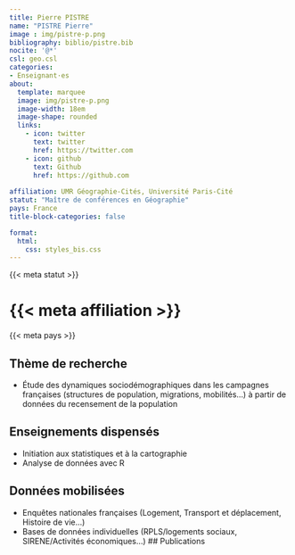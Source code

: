 ```yaml
---
title: Pierre PISTRE
name: "PISTRE Pierre"
image : img/pistre-p.png
bibliography: biblio/pistre.bib
nocite: '@*'
csl: geo.csl
categories: 
- Enseignant·es
about:
  template: marquee
  image: img/pistre-p.png
  image-width: 18em
  image-shape: rounded
  links:
    - icon: twitter
      text: twitter
      href: https://twitter.com
    - icon: github
      text: Github
      href: https://github.com
      
affiliation: UMR Géographie-Cités, Université Paris-Cité 
statut: "Maître de conférences en Géographie"
pays: France
title-block-categories: false

format:
  html: 
    css: styles_bis.css
---
```


::: {#profil}
::: {#statut}
{{< meta statut >}}
:::

::: {#affiliation}
# {{< meta affiliation >}}
:::

::: {#pays}
<i class="bi bi-globe2"></i> {{< meta pays >}}\
:::
:::

## <i class="bi bi-ui-checks-grid"></i> Thème de recherche

::: {#liste}
-   Étude des dynamiques sociodémographiques dans les campagnes françaises (structures de population, migrations, mobilités…) à partir de données du recensement de la population
:::

## <i class="bi bi-person-video3"></i> Enseignements dispensés

<div>

-   Initiation aux statistiques et à la cartographie
-   Analyse de données avec R
    
</div>

## <i class="bi bi-clipboard-data"></i> Données mobilisées

-   Enquêtes nationales françaises (Logement, Transport et déplacement, Histoire de vie…)
-   Bases de données individuelles (RPLS/logements sociaux, SIRENE/Activités économiques…)
## <i class="bi bi-file-earmark-text"></i> Publications

::: {#refs}
:::
